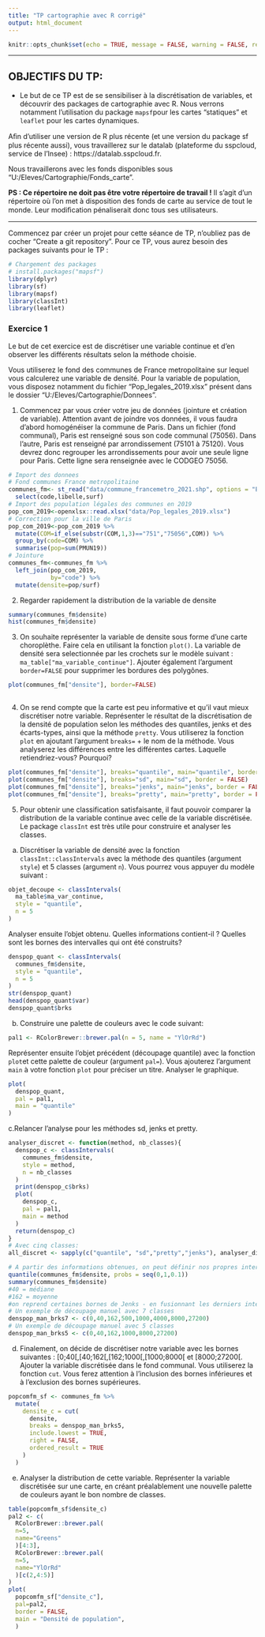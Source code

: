 ---
title: "TP cartographie avec R corrigé"
output: html_document
---


```{r setup, include=FALSE}
knitr::opts_chunk$set(echo = TRUE, message = FALSE, warning = FALSE, results='hide',error=TRUE,eval = FALSE)
```


---



## **OBJECTIFS DU TP:**
  
  - Le but de ce TP est de se sensibiliser à la discrétisation de variables, et découvrir des packages de cartographie avec R. Nous verrons notamment l'utilisation du package `mapsf`pour les cartes "statiques" et `leaflet` pour les cartes dynamiques.  


Aﬁn d’utiliser une version de R plus récente (et une version du package sf plus récente aussi), vous travaillerez sur le datalab (plateforme du sspcloud, service de l’Insee) : https://datalab.sspcloud.fr. 

Nous travaillerons avec les fonds disponibles sous “U:/Eleves/Cartographie/Fonds_carte”.

**PS : Ce répertoire ne doit pas être votre répertoire de travail !** Il s’agit d’un répertoire où l’on met à disposition des fonds de carte au service de tout le monde. Leur modiﬁcation pénaliserait donc tous ses utilisateurs.


---

Commencez par créer un projet pour cette séance de TP, n'oubliez pas de cocher "Create a git repository". Pour ce TP, vous aurez besoin des packages suivants pour le TP :

```{r}
# Chargement des packages
# install.packages("mapsf")
library(dplyr)
library(sf)
library(mapsf)
library(classInt)
library(leaflet)
```

### Exercice 1

Le but de cet exercice est de discrétiser une variable continue et d'en observer les différents résultats selon la méthode choisie. 

Vous utiliserez le fond des communes de France metropolitaine sur lequel vous calculerez une variable de densité. Pour la variable de population, vous disposez notamment du fichier "Pop_legales_2019.xlsx" présent dans le dossier "U:/Eleves/Cartographie/Donnees". 

1. Commencez par vous créer votre jeu de données (jointure et création de variable). Attention avant de joindre vos données, il vous faudra d'abord homogénéiser la commune de Paris. Dans un fichier (fond communal), Paris est renseigné sous son code communal (75056). Dans l'autre, Paris est renseigné par arrondissement (75101 à 75120). Vous devrez donc regrouper les arrondissements pour avoir une seule ligne pour Paris. Cette ligne sera renseignée avec le CODGEO 75056.

```{r}
# Import des donnees 
# Fond communes France metropolitaine
communes_fm<- st_read("data/commune_francemetro_2021.shp", options = "ENCODING=WINDOWS-1252") %>% 
  select(code,libelle,surf)
# Import des population légales des communes en 2019
pop_com_2019<-openxlsx::read.xlsx("data/Pop_legales_2019.xlsx")
# Correction pour la ville de Paris
pop_com_2019<-pop_com_2019 %>% 
  mutate(COM=if_else(substr(COM,1,3)=="751","75056",COM)) %>% 
  group_by(code=COM) %>% 
  summarise(pop=sum(PMUN19))
# Jointure
communes_fm<-communes_fm %>% 
  left_join(pop_com_2019,
            by="code") %>% 
  mutate(densite=pop/surf)
```

2. Regarder rapidement la distribution de la variable de densite

```{r}
summary(communes_fm$densite)
hist(communes_fm$densite)

```

3. On souhaite représenter la variable de densite sous forme d'une carte choroplèthe. Faire cela en utilisant la fonction `plot()`. La variable de densité sera selectionnée par les crochets sur le modèle suivant : `ma_table["ma_variable_continue"]`. Ajouter également l'argument `border=FALSE` pour supprimer les bordures des polygônes.

```{r}
plot(communes_fm["densite"], border=FALSE)
 
```

4. On se rend compte que la carte est peu informative et qu'il vaut mieux discrétiser notre variable. Représenter le résultat de la discrétisation de la densité de population selon les méthodes des quantiles, jenks et des écarts-types, ainsi que la méthode `pretty`. 
Vous utiliserez la fonction `plot` en ajoutant l'argument `breaks=` + le nom de la méthode. Vous analyserez les différences entre les différentes cartes. Laquelle retiendriez-vous? Pourquoi?

```{r}
plot(communes_fm["densite"], breaks="quantile", main="quantile", border = FALSE)
plot(communes_fm["densite"], breaks="sd", main="sd", border = FALSE)
plot(communes_fm["densite"], breaks="jenks", main="jenks", border = FALSE)
plot(communes_fm["densite"], breaks="pretty", main="pretty", border = FALSE)
```

5. Pour obtenir une classification satisfaisante, il faut pouvoir comparer la distribution de la variable continue avec celle de la variable discrétisée. Le package `classInt` est très utile pour construire et analyser les classes.

a. Discrétiser la variable de densité avec la fonction `classInt::classIntervals` avec la méthode des quantiles (argument `style`) et 5 classes (argument `n`). Vous pourrez vous appuyer du modèle suivant :

```{r}
objet_decoupe <- classIntervals(
  ma_table$ma_var_continue,
  style = "quantile",  
  n = 5
)
```

Analyser ensuite l'objet obtenu. Quelles informations contient-il ? Quelles sont les bornes des intervalles qui ont été construits? 

```{r}
denspop_quant <- classIntervals(
  communes_fm$densite,
  style = "quantile", 
  n = 5
)
str(denspop_quant)
head(denspop_quant$var)
denspop_quant$brks 
```

b. Construire une palette de couleurs avec le code suivant:

```{r}
pal1 <- RColorBrewer::brewer.pal(n = 5, name = "YlOrRd")
```

Représenter ensuite l'objet précédent (découpage quantile) avec la fonction `plot`et cette palette de couleur (argument `pal=`). Vous ajouterez l'argument `main` à votre fonction `plot` pour préciser un titre. Analyser le graphique.

```{r}
plot(
  denspop_quant,
  pal = pal1,
  main = "quantile"
)
```

c.Relancer l'analyse pour les méthodes sd, jenks et pretty. 

```{r}
analyser_discret <- function(method, nb_classes){
  denspop_c <- classIntervals(
    communes_fm$densite,
    style = method, 
    n = nb_classes
  )
  print(denspop_c$brks)
  plot(
    denspop_c,
    pal = pal1,
    main = method
  )
  return(denspop_c)
}
# Avec cinq classes:
all_discret <- sapply(c("quantile", "sd","pretty","jenks"), analyser_discret, nb_classes = 5)
```


```{r}
# A partir des informations obtenues, on peut définir nos propres intervalles. 
quantile(communes_fm$densite, probs = seq(0,1,0.1))
summary(communes_fm$densite)
#40 = médiane
#162 = moyenne
#on reprend certaines bornes de Jenks - en fusionnant les derniers intervalles
# Un exemple de découpage manuel avec 7 classes
denspop_man_brks7 <- c(0,40,162,500,1000,4000,8000,27200)
# Un exemple de découpage manuel avec 5 classes
denspop_man_brks5 <- c(0,40,162,1000,8000,27200)
```

d. Finalement, on décide de discrétiser notre variable avec les bornes suivantes : [0;40[,[40;162[,[162;1000[,[1000;8000[ et [8000;27200[. Ajouter la variable discrétisée dans le fond communal. Vous utiliserez la fonction `cut`. Vous ferez attention à l'inclusion des bornes inférieures et à l'exclusion des bornes supérieures.

```{r}
popcomfm_sf <- communes_fm %>%
  mutate(
    densite_c = cut(
      densite,
      breaks = denspop_man_brks5,
      include.lowest = TRUE,
      right = FALSE,
      ordered_result = TRUE
    )
  )
```

e. Analyser la distribution de cette variable. Représenter la variable discrétisée sur une carte, en créant préalablement une nouvelle palette de couleurs ayant le bon nombre de classes.

```{r}
table(popcomfm_sf$densite_c)
pal2 <- c(
  RColorBrewer::brewer.pal(
  n=5,
  name="Greens"
  )[4:3],
  RColorBrewer::brewer.pal(
  n=5,
  name="YlOrRd"
  )[c(2,4:5)]
)
plot(
  popcomfm_sf["densite_c"], 
  pal=pal2, 
  border = FALSE,
  main = "Densité de population",
  )
```

